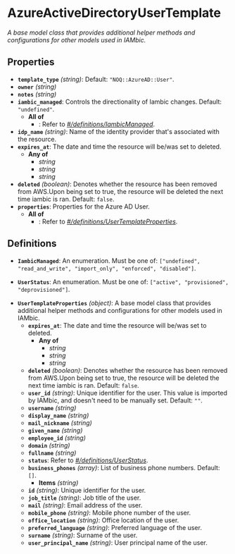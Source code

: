 # AzureActiveDirectoryUserTemplate

*A base model class that provides additional helper methods and
configurations for other models used in IAMbic.*

## Properties

- **`template_type`** *(string)*: Default: `"NOQ::AzureAD::User"`.
- **`owner`** *(string)*
- **`notes`** *(string)*
- **`iambic_managed`**: Controls the directionality of Iambic changes. Default: `"undefined"`.
  - **All of**
    - : Refer to *[#/definitions/IambicManaged](#definitions/IambicManaged)*.
- **`idp_name`** *(string)*: Name of the identity provider that's associated with the resource.
- **`expires_at`**: The date and time the resource will be/was set to deleted.
  - **Any of**
    - *string*
    - *string*
    - *string*
- **`deleted`** *(boolean)*: Denotes whether the resource has been removed from AWS.Upon being set to true, the resource will be deleted the next time iambic is ran. Default: `false`.
- **`properties`**: Properties for the Azure AD User.
  - **All of**
    - : Refer to *[#/definitions/UserTemplateProperties](#definitions/UserTemplateProperties)*.
## Definitions


<a id="definitions/IambicManaged"></a>

- **`IambicManaged`**: An enumeration. Must be one of: `["undefined", "read_and_write", "import_only", "enforced", "disabled"]`.

<a id="definitions/UserStatus"></a>

- **`UserStatus`**: An enumeration. Must be one of: `["active", "provisioned", "deprovisioned"]`.

<a id="definitions/UserTemplateProperties"></a>

- **`UserTemplateProperties`** *(object)*: A base model class that provides additional helper methods and
configurations for other models used in IAMbic.
  - **`expires_at`**: The date and time the resource will be/was set to deleted.
    - **Any of**
      - *string*
      - *string*
      - *string*
  - **`deleted`** *(boolean)*: Denotes whether the resource has been removed from AWS.Upon being set to true, the resource will be deleted the next time iambic is ran. Default: `false`.
  - **`user_id`** *(string)*: Unique identifier for the user. This value is imported by IAMbic, and doesn't need to be manually set. Default: `""`.
  - **`username`** *(string)*
  - **`display_name`** *(string)*
  - **`mail_nickname`** *(string)*
  - **`given_name`** *(string)*
  - **`employee_id`** *(string)*
  - **`domain`** *(string)*
  - **`fullname`** *(string)*
  - **`status`**: Refer to *[#/definitions/UserStatus](#definitions/UserStatus)*.
  - **`business_phones`** *(array)*: List of business phone numbers. Default: `[]`.
    - **Items** *(string)*
  - **`id`** *(string)*: Unique identifier for the user.
  - **`job_title`** *(string)*: Job title of the user.
  - **`mail`** *(string)*: Email address of the user.
  - **`mobile_phone`** *(string)*: Mobile phone number of the user.
  - **`office_location`** *(string)*: Office location of the user.
  - **`preferred_language`** *(string)*: Preferred language of the user.
  - **`surname`** *(string)*: Surname of the user.
  - **`user_principal_name`** *(string)*: User principal name of the user.
